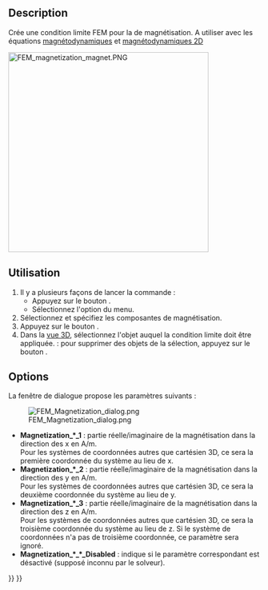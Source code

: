 <languages/>

{{Docnav/fr
|[[FEM_ConstraintCurrentDensity/fr|Densité de courant]]
|[[FEM_ElectricChargeDensity/fr|Densité de charge électrique]]
|[[FEM_Workbench/fr|Atelier FEM]]
|IconL=FEM_ConstraintCurrentDensity.svg
|IconR=FEM_ConstraintElectricChargeDensity.svg
|IconC=Workbench_FEM.svg
}}

{{GuiCommandContainer
|
{{GuiCommand/fr
|Name=FEM ConstraintMagnetization
|Name/fr=FEM Magnétisation
|MenuLocation=Modèle → Conditions limites électromagnétiques → Condition limite de magnétisation
|Workbenches=[[FEM_Workbench/fr|FEM]]
|Version=0.21
|SeeAlso=[[FEM_EquationMagnetodynamic/fr|FEM Équation magnétodynamique]], [[FEM_EquationMagnetodynamic2D/fr|FEM Équation magnétodynamique 2D]]
}}
{{GuiCommandFemInfo/fr
|Solvers=Elmer
}}
}}

==Description==

Crée une condition limite FEM pour la de magnétisation. A utiliser avec les équations [[FEM_EquationMagnetodynamic/fr|magnétodynamiques]] et [[FEM_EquationMagnetodynamic2D/fr|magnétodynamiques 2D]]

[[Image:FEM_magnetization_magnet.PNG|400px]]
{{Caption|Magnétisations opposées appliquées aux faces avec les arêtes surlignées représentant les pôles magnétiques en fer à cheval dans l'[[FEM_Examples/fr|exemple FEM]] de magnétostatique 2D}}

<span id="Usage"></span>
==Utilisation==

# Il y a plusieurs façons de lancer la commande :
#* Appuyez sur le bouton {{Button|[[Image:FEM_ConstraintMagnetization.svg|16px]] [[FEM_ConstraintMagnetization/fr|Condition limite de magnétisation]]}}.
#* Sélectionnez l'option {{MenuCommand|Modèle → Conditions limites électromagnétiques → [[Image:FEM_ConstraintMagnetization.svg|16px]] Condition limite de magnétisation}} du menu.
# Sélectionnez et spécifiez les composantes de magnétisation.
# Appuyez sur le bouton {{Button|Ajouter}}.
# Dans la [[3D_view/fr|vue 3D]], sélectionnez l'objet auquel la condition limite doit être appliquée. {{Version/fr|1.1}} : pour supprimer des objets de la sélection, appuyez sur le bouton {{Button|Supprimer}}.

==Options==

La fenêtre de dialogue propose les paramètres suivants :

[[Image:FEM_Magnetization_dialog.png]]

* '''Magnetization_*_1''' : partie réelle/imaginaire de la magnétisation dans la direction des x en A/m.</br>Pour les systèmes de coordonnées autres que cartésien 3D, ce sera la première coordonnée du système au lieu de x.
* '''Magnetization_*_2''' : partie réelle/imaginaire de la magnétisation dans la direction des y en A/m.</br>Pour les systèmes de coordonnées autres que cartésien 3D, ce sera la deuxième coordonnée du système au lieu de y.
* '''Magnetization_*_3''' : partie réelle/imaginaire de la magnétisation dans la direction des z en A/m.</br>Pour les systèmes de coordonnées autres que cartésien 3D, ce sera la troisième coordonnée du système au lieu de z. Si le système de coordonnées n'a pas de troisième coordonnée, ce paramètre sera ignoré.
* '''Magnetization_*_*_Disabled''' : indique si le paramètre correspondant est désactivé (supposé inconnu par le solveur). 


{{Docnav/fr
|[[FEM_ConstraintCurrentDensity/fr|Densité de courant]]
|[[FEM_ElectricChargeDensity/fr|Densité de charge électrique]]
|[[FEM_Workbench/fr|Atelier FEM]]
|IconL=FEM_ConstraintCurrentDensity.svg
|IconR=FEM_ConstraintElectricChargeDensity.svg
|IconC=Workbench_FEM.svg
}}

{{FEM Tools navi{{#translation:}}}}
{{Userdocnavi{{#translation:}}}}